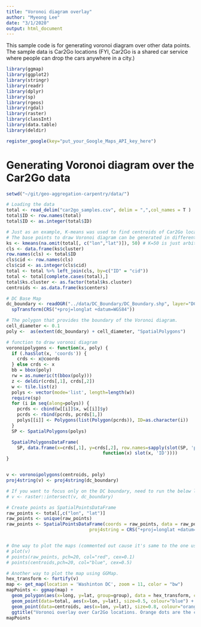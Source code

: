 ```yaml
---
title: "Voronoi diagram overlay"
author: "Myeong Lee"
date: "3/1/2020"
output: html_document
---
```

This sample code is for generating voronoi diagram over other data points. 
The sample data is Car2Go locations (FYI, Car2Go is a shared car service where people can drop the cars anywhere in a city.)

```r
library(ggmap)
library(ggplot2)
library(stringr)
library(readr)
library(dplyr)
library(sp)
library(rgeos)
library(rgdal)
library(raster)
library(classInt)
library(data.table)
library(deldir)

register_google(key="put_your_Google_Maps_API_key_here")
```


# Generating Voronoi diagram over the Car2Go data
```r
setwd("~/git/geo-aggregation-carpentry/data/")

# Loading the data
total <- read_delim("car2go_samples.csv", delim = ",",col_names = T )
total$ID <- row.names(total)
total$ID <- as.integer(total$ID)

# Just as an example, K-means was used to find centroids of Car2Go locations (when 50 clusters exist)
# The base points to draw Voronoi diagram can be generated in different ways.
ks <- kmeans(na.omit(total[, c("lon","lat")]), 50) # K=50 is just arbitrary
cls <- data.frame(ks$cluster)
row.names(cls) <- total$ID
cls$cid <- row.names(cls)
cls$cid <- as.integer(cls$cid)
total <- total %>% left_join(cls, by=c("ID" = "cid"))
total <- total[complete.cases(total),]
total$ks.cluster <- as.factor(total$ks.cluster)
centroids <- as.data.frame(ks$centers)

# DC Base Map
dc_boundary <- readOGR("../data/DC_Boundary/DC_Boundary.shp", layer="DC_Boundary") %>%
  spTransform(CRS("+proj=longlat +datum=WGS84"))

# The polygon that provides the boundary of the Voronoi diagram.
cell_diameter <- 0.1
poly <-  as(extent(dc_boundary) + cell_diameter, "SpatialPolygons")

# function to draw voronoi diagram
voronoipolygons <- function(x, poly) {
  if (.hasSlot(x, 'coords')) {
    crds <- x@coords  
  } else crds <- x
  bb = bbox(poly)
  rw = as.numeric(t(bbox(poly)))
  z <- deldir(crds[,1], crds[,2])
  w <- tile.list(z)
  polys <- vector(mode='list', length=length(w))
  require(sp)
  for (i in seq(along=polys)) {
    pcrds <- cbind(w[[i]]$x, w[[i]]$y)
    pcrds <- rbind(pcrds, pcrds[1,])
    polys[[i]] <- Polygons(list(Polygon(pcrds)), ID=as.character(i))
  }
  SP <- SpatialPolygons(polys)

  SpatialPolygonsDataFrame(
    SP, data.frame(x=crds[,1], y=crds[,2], row.names=sapply(slot(SP, 'polygons'), 
                                    function(x) slot(x, 'ID'))))  
}


v <- voronoipolygons(centroids, poly)
proj4string(v) <- proj4string(dc_boundary)

# If you want to focus only on the DC boundary, need to run the below line.
# v <- raster::intersect(v, dc_boundary) 

# Create points as SpatialPointsDataFrame
raw_points <- total[,c("lon", "lat")]
raw_points <- unique(raw_points)
raw_points <- SpatialPointsDataFrame(coords = raw_points, data = raw_points,
                               proj4string = CRS("+proj=longlat +datum=WGS84 +ellps=WGS84 +towgs84=0,0,0"))


# One way to plot the maps (commented out cause it's same to the one using the ggmap)
# plot(v)
# points(raw_points, pch=20, col="red", cex=0.1)
# points(centroids,pch=20, col="blue", cex=0.5)

# Another way to plot the map using GGMap.
hex_transform <- fortify(v)
map <- get_map(location = 'Washinton DC', zoom = 11, color = "bw")
mapPoints <- ggmap(map) + 
  geom_polygon(aes(x=long, y=lat, group=group), data = hex_transform, color='red', alpha=0) +
  geom_point(data=total, aes(x=lon, y=lat), size=0.5, colour="blue") +
  geom_point(data=centroids, aes(x=lon, y=lat), size=0.8, colour="orange", shape=8) +
  ggtitle("Voronoi overlay over Car2Go locations. Orange dots are the centorids of clusters")
mapPoints


```
